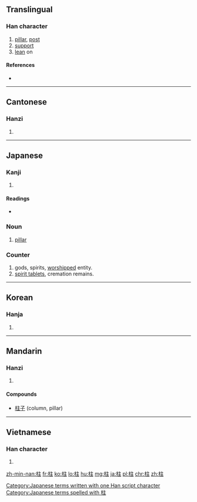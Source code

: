 ==Translingual==

===Han character===
{{Han char|rn=75|rad=木|as=05|sn=9|four=4091<sub>4</sub>|canj=木卜土 (DYG)|ids=⿰[[木]][[主]]}}

# [[pillar]], [[post]]
# [[support]]
# [[lean]] on

====References====
* {{Han ref|kx=0520.240|dkj=14660|dj=0908.190|hdz=21188.010|uh=67F1|ud=26609|bh=AC57|bd=44119}}

----

==Cantonese==

===Hanzi===
{{yue-hanzi|jyut=cyu5|y=chyu5}}

# {{defn|lang=yue|sort=木05}}

----

==Japanese==

===Kanji===
{{ja-kanji|grade=3|rs=木05}}

# {{defn|lang=ja|sort=木05}}

====Readings====
* {{ja-readings|on=[[ちゅう]] (chū)|kun=[[はしら]] (hashira), [[ことじ]] (kotoji), [[ささえる]] (sasaeru)}}

===Noun===
{{ja-noun|k|hira=はしら|rom=hashira}}

# [[pillar]]

===Counter===
{{ja-pos|k|counter|hira=はしら|rom=hashira}}

# gods, spirits, [[worship]]ped entity.
# [[spirit tablet]]s, cremation remains.

[[Category:Japanese terms written with one Han script character]]
[[Category:Japanese terms spelled with 柱]]
----

==Korean==

===Hanja===
{{ko-hanja|hangeul=주|eumhun=|rv=ju|mr=chu|y=cwu}}

# {{defn|lang=ko|sort=木05}}

----

==Mandarin==

===Hanzi===
{{cmn-hanzi|pin=[[zhù]] ([[zhu4]])|wg=chu<sup>4</sup>}}
#{{defn|lang=cmn|sort=木05}}

====Compounds====
*[[柱子]] (column, pillar)

----

==Vietnamese==

===Han character===
{{vi-hantu|[[trụ]]|rs=木05}}

# {{defn|lang=vi|sort=木05}}

[[zh-min-nan:柱]]
[[fr:柱]]
[[ko:柱]]
[[lo:柱]]
[[hu:柱]]
[[mg:柱]]
[[ja:柱]]
[[pl:柱]]
[[chr:柱]]
[[zh:柱]]